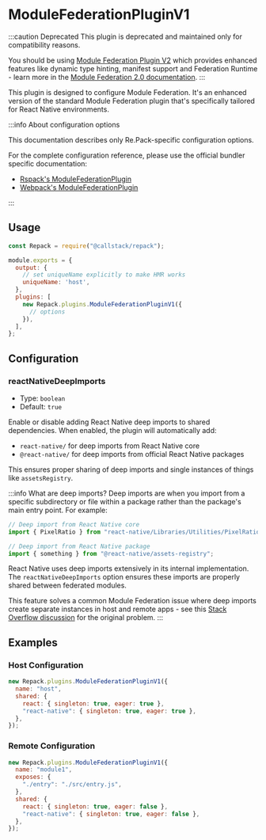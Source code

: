 # ModuleFederationPluginV1

:::caution Deprecated
This plugin is deprecated and maintained only for compatibility reasons. 

You should be using [Module Federation Plugin V2](/api/plugins/module-federation-v2) 
which provides enhanced features like dynamic type hinting, manifest support and Federation Runtime - learn more in the [Module Federation 2.0 documentation](https://module-federation.io/guide/start/index.html#-what-is-module-federation-20).
:::

This plugin is designed to configure Module Federation. It's an enhanced version of the standard Module Federation plugin that's specifically tailored for React Native environments.

:::info About configuration options

This documentation describes only Re.Pack-specific configuration options. 

For the complete configuration reference, please use the official bundler specific documentation:
- [Rspack's ModuleFederationPlugin](https://rspack.dev/plugins/webpack/module-federation-plugin-v1)
- [Webpack's ModuleFederationPlugin](https://webpack.js.org/plugins/module-federation-plugin/)

:::

## Usage

```js title="rspack.config.cjs"
const Repack = require("@callstack/repack");

module.exports = {
  output: {
    // set uniqueName explicitly to make HMR works
    uniqueName: 'host',
  },
  plugins: [
    new Repack.plugins.ModuleFederationPluginV1({
      // options
    }),
  ],
};
```

## Configuration

### reactNativeDeepImports

- Type: `boolean`
- Default: `true`

Enable or disable adding React Native deep imports to shared dependencies. When enabled, the plugin will automatically add:

- `react-native/` for deep imports from React Native core
- `@react-native/` for deep imports from official React Native packages

This ensures proper sharing of deep imports and single instances of things like `assetsRegistry`.

:::info What are deep imports?
Deep imports are when you import from a specific subdirectory or file within a package rather than the package's main entry point. For example:

```js
// Deep import from React Native core
import { PixelRatio } from "react-native/Libraries/Utilities/PixelRatio";

// Deep import from React Native package
import { something } from "@react-native/assets-registry";
```

React Native uses deep imports extensively in its internal implementation. The `reactNativeDeepImports` option ensures these imports are properly shared between federated modules.

This feature solves a common Module Federation issue where deep imports create separate instances in host and remote apps - see this [Stack Overflow discussion](https://stackoverflow.com/questions/65636979/wp5-module-federation-sharing-deep-imports) for the original problem.
:::

## Examples

### Host Configuration

```js
new Repack.plugins.ModuleFederationPluginV1({
  name: "host",
  shared: {
    react: { singleton: true, eager: true },
    "react-native": { singleton: true, eager: true },
  },
});
```

### Remote Configuration

```js
new Repack.plugins.ModuleFederationPluginV1({
  name: "module1",
  exposes: {
    "./entry": "./src/entry.js",
  },
  shared: {
    react: { singleton: true, eager: false },
    "react-native": { singleton: true, eager: false },
  },
});
```

